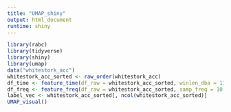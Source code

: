 ```yaml
---
title: "UMAP_shiny"
output: html_document
runtime: shiny
---
```


```r
library(rabc)
library(tidyverse)
library(shiny)
library(umap)
data("whitestork_acc")
whitestork_acc_sorted <- raw_order(whitestork_acc)
df_time <- feature_time(df_raw = whitestork_acc_sorted, winlen_dba = 11)
df_freq <- feature_freq(df_raw = whitestork_acc_sorted, samp_freq = 10.54)
label_vec <- whitestork_acc_sorted[, ncol(whitestork_acc_sorted)]
UMAP_visual()
```

